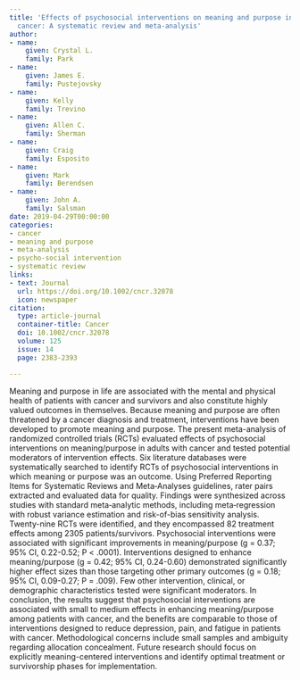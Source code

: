 ```yaml
---
title: 'Effects of psychosocial interventions on meaning and purpose in adults with
  cancer: A systematic review and meta-analysis'
author:
- name:
    given: Crystal L.
    family: Park
- name:
    given: James E.
    family: Pustejovsky
- name:
    given: Kelly
    family: Trevino
- name:
    given: Allen C.
    family: Sherman
- name:
    given: Craig
    family: Esposito
- name:
    given: Mark
    family: Berendsen
- name:
    given: John A.
    family: Salsman
date: 2019-04-29T00:00:00
categories:
- cancer
- meaning and purpose
- meta-analysis
- psycho-social intervention
- systematic review
links:
- text: Journal
  url: https://doi.org/10.1002/cncr.32078
  icon: newspaper
citation:
  type: article-journal
  container-title: Cancer
  doi: 10.1002/cncr.32078
  volume: 125
  issue: 14
  page: 2383-2393

---
```


Meaning and purpose in life are associated with the mental and physical health of patients with cancer and survivors and also constitute highly valued outcomes in themselves. Because meaning and purpose are often threatened by a cancer diagnosis and treatment, interventions have been developed to promote meaning and purpose. The present meta-analysis of randomized controlled trials (RCTs) evaluated effects of psychosocial interventions on meaning/purpose in adults with cancer and tested potential moderators of intervention effects. Six literature databases were systematically searched to identify RCTs of psychosocial interventions in which meaning or purpose was an outcome. Using Preferred Reporting Items for Systematic Reviews and Meta‐Analyses guidelines, rater pairs extracted and evaluated data for quality. Findings were synthesized across studies with standard meta‐analytic methods, including meta‐regression with robust variance estimation and risk-of-bias sensitivity analysis. Twenty-nine RCTs were identified, and they encompassed 82 treatment effects among 2305 patients/survivors. Psychosocial interventions were associated with significant improvements in meaning/purpose (g = 0.37; 95% CI, 0.22-0.52; P < .0001). Interventions designed to enhance meaning/purpose (g = 0.42; 95% CI, 0.24-0.60) demonstrated significantly higher effect sizes than those targeting other primary outcomes (g = 0.18; 95% CI, 0.09-0.27; P = .009). Few other intervention, clinical, or demographic characteristics tested were significant moderators. In conclusion, the results suggest that psychosocial interventions are associated with small to medium effects in enhancing meaning/purpose among patients with cancer, and the benefits are comparable to those of interventions designed to reduce depression, pain, and fatigue in patients with cancer. Methodological concerns include small samples and ambiguity regarding allocation concealment. Future research should focus on explicitly meaning-centered interventions and identify optimal treatment or survivorship phases for implementation.



